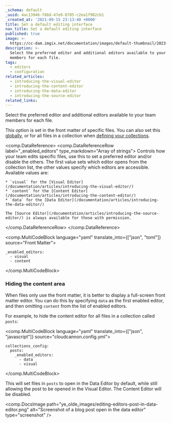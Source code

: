 ```yaml
---
_schema: default
_uuid: 4ac13946-f88d-47e9-8705-c2ea1f982cb1
_created_at: '2021-09-15 23:13:40 +0000'
title: Set a default editing interface
nav_title: Set a default editing interface
published: true
image: >-
  https://cc-dam.imgix.net/documentation/images/default-thumbnail/2023-Q4/CloudCannon-Documentation-Thumbnail.png
description: >-
  Select the preferred editor and additional editors available to your team
  members for each file.
tags:
  - editors
  - configuration
related_articles:
  - introducing-the-visual-editor
  - introducing-the-content-editor
  - introducing-the-data-editor
  - introducing-the-source-editor
related_links:
---
```

Select the preferred editor and additional editors available to your team members for each file.

This option is set in the front matter of specific files. You can also set this [globally](/documentation/articles/introduction-to-editing/), or for all files in a collection when [defining your collections](/documentation/articles/define-your-collections/).

<comp.DataReference>
  <comp.DataReferenceRow label="_enabled_editors" type_markdown="Array of strings">
    Controls how your team edits specific files, use this to set a preferred editor and/or disable the others. The first value sets which editor opens from the collection list, the other values specify which editors are accessible. Available values are:

    * `visual` for the [Visual Editor](/documentation/articles/introducing-the-visual-editor/)
    * `content` for the [Content Editor](/documentation/articles/introducing-the-content-editor/)
    * `data` for the [Data Editor](/documentation/articles/introducing-the-data-editor/)

    The [Source Editor](/documentation/articles/introducing-the-source-editor/) is always available for those with permission.
  </comp.DataReferenceRow>
</comp.DataReference>

<comp.MultiCodeBlock language="yaml" translate_into={["json", "toml"]} source="Front Matter">
```
_enabled_editors:
  - visual
  - content
```
</comp.MultiCodeBlock>

### Hiding the content area
When files only use the front matter, it is better to display a full-screen front matter editor. You can do this by specifying `data` as the first enabled editor, and then omitting `content` from the list of enabled editors.

For example, to hide the content editor for all files in a collection called `posts`\:

<comp.MultiCodeBlock language="yaml" translate_into={["json", "javascript"]} source="cloudcannon.config.yml">
```
collections_config:
  posts:
    _enabled_editors:
      - data
      - visual
```
</comp.MultiCodeBlock>

This will set files in `posts` to open in the Data Editor by default, while still allowing the post to be opened in the Visual Editor. The Content Editor will be disabled.

<comp.DocsImage path="ye_olde_images/editing-editors-post-in-data-editor.png" alt="Screenshot of a blog post open in the data editor" type="screenshot" />
